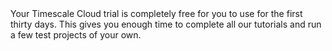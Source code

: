 <highlight type="important">
Your Timescale Cloud trial is completely free for you to use for the first
thirty days. This gives you enough time to complete all our tutorials and run a
few test projects of your own.
</highlight>